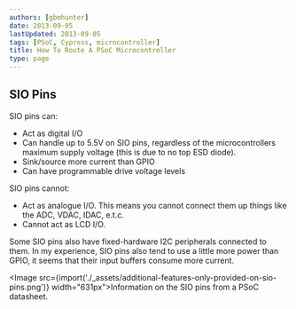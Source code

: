 ```yaml
---
authors: [gbmhunter]
date: 2013-09-05
lastUpdated: 2013-09-05
tags: [PSoC, Cypress, microcontroller]
title: How To Route A PSoC Microcontroller
type: page
---
```


## SIO Pins

SIO pins can:

* Act as digital I/O
* Can handle up to 5.5V on SIO pins, regardless of the microcontrollers maximum supply voltage (this is due to no top ESD diode).
* Sink/source more current than GPIO
* Can have programmable drive voltage levels

SIO pins cannot:

* Act as analogue I/O. This means you cannot connect them up things like the ADC, VDAC, IDAC, e.t.c.
* Cannot act as LCD I/O.

Some SIO pins also have fixed-hardware I2C peripherals connected to them. In my experience, SIO pins also tend to use a little more power than GPIO, it seems that their input buffers consume more current.

<Image src={import('./_assets/additional-features-only-provided-on-sio-pins.png')} width="631px">Information on the SIO pins from a PSoC datasheet.</Image>

